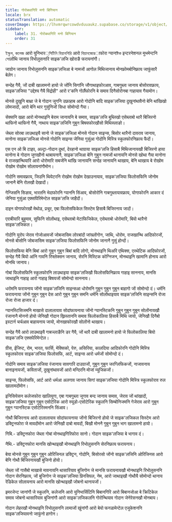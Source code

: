 ```yaml
---
title: गोरोबथागिरि मनो बिगियान
locale: brx
statusTranslation: automatic
coverImage: https://lhvmrqwrcowdvduuaukz.supabase.co/storage/v1/object/public/strapi-uploads/small_cover-educacion-fundamental.webp-2d51a7828a2b1309555be27f7e2a61a0.webp
sidebar:
    label: 31. गोरोबथागिरि मनो बिगियान
    order: 31
---
```

ইস্কুল, কলেজ आरो युनिभार্সিটিনি বিয়ানগিরি आरो বিয়ানজোৱाफोरा ग्यानষ্টিক इन्टरनेशनल मुभमेन्टनि সোलोंथि जानाय रिभोलुसनारि साइक'लजि खोराङै फरायनांगौ।

जाग्रोन जानाय रिभोलुसननि साइक'लजिआ बे नामजों आगोल मिथिजानाय मोनफ्रोमबोनिफ्राय जाफुंसारै बेलेग।

सन्देह गैयै, जों दाबी खालामनो हायो जे जोंनि सिगांनि जौगाथाइफोरआव, गाबगुब्ला जानाय बोसोरावफ्राय, साइक'लजिया "उद्देश्य गैयै विद्रोही" आरो र'कनि गोर्लैफोरनि बे समाव दिनैसोरोनबा गाहायाव गैयामोन।

मोनसे दुखुनि बाथ्रा जे बे गोदान जुगनि उफ्राहाब आरो गोदोनि बादि साइक'लजिया दुखुनांथावैनो बेनि थांखिखो लोमजादों, आरो बेनि थार गुसुंनिजों सिधा सोमोन्दो गैया।

सेक्सनि खहा आरो मोनथाइनि बेराम जानायनि बे समाव, साइक'लजि बुब्लिखो एसेब्लाबो थारै बिजिरनो थाफिनो थाफिनो गैयै, नाथाय साइक'लजिनि गुबुन बिषयफोरखौसो मिथिस्लाङो।

जेब्ला सोरबा लाउथाइयै सानो जे साइक'लजिआ मोनसे गोदान साइन्स, बिसोर थारैनो दावराव जानाय, मानोना साइक'लजिआ मोनसे गोदोनि साइन्स जेनिया गुसुंआ गोदोनि मिस्त्रि स्कुलफोरनिफ्राय फैदों।

एस एन ओ बि टाइप, अल्ट्रा-गोदान दुथां, देरहानो थाग्राया साइक'लजि हिसाबै मिथिजानायखौ बिजिरनो हाया मानोना बे गोदान जुगखौनो थाबायनानै, साइक'लजिआ बेनि गुबुन नामजों थानायनि मोनसे खोथा गैया मानोना बे राजखान्थियारि आरो धोरोमारि सबर्जनि थांखि जानायनि सन्देह जानायनि थाखाय, बेनि थाखाय बे रोखोम रोखोम रोखोम सोलायनांगौमोन।

गोदोनि समावफ्राय, जिउनि थियेटरनि रोखोम रोखोम देखाउनायाव, साइक'लजिया फिलोसफिनि जोनोम जानानै बेनि रोलखौ देखादों।

गेन्जिसनि सिङाव, भारतनि भेदाफोरनि ग्याननि सिंआव, बोसोरोनि गाबगुब्लायावफ्राय, योगाफोरनि आकार दं जेनिया गुसुंआ एक्सपिरिमेन्टेल साइक'लजि जाहैदों।

दाइन योगाफोरखौ मेथोड, प्रचुर, एबा फिलोसफिकेल सिस्टेम हिसाबै बिजिरनाय जादों।

एराबीयारि बुहुमाव, सुफिनि सोलोंथाइ, एसेब्लाबो मेटाफिजिकेल, एसेब्लाबो धोरोमारि, बियो थारैनो साइक'लजिकल।

गोदोनि युरोप जेराव गोजोआवजों जोबजासिम लोरबांदों जांख्लोंगोन, जाथि, धोरोम, राजखान्थि आदिफोरजों, मोनसे बोसोनि जोबजासिम साइक'लजिया फिलोसफिनि जोनोम जानानै गुसुं होन्दों।

फिलोसफिया बेनि बिबां आरो गुबुन गुबुन बिबां बादि लोगो, मोनथाइनि थिअरि एथिक्स, एस्थेटिक आदिफोरजों, सन्देह गैयै बियो आंनि गावनि रिफ्लेक्सन जानाय, सेरनि मिस्टिक कोग्निजन, मोनथाइनि खामानि होनाय आरो मोनथि जानाय।

गोबां फिलोसफिनि स्कुलफोरनि लाउथाइया साइक'लजिखौ फिलोसफिनिफ्राय गाहाइ साननाय, मानसि जाथाइनि गाहाइ आरो गाहाइ बिषयजों सोमोन्दो साननाय।

धरोमनि फरायनाय जोंनो साइक'लजिनि साइन्सआ धोरोमनि गुबुन गुबुन गुबुन बाहागो जों सोमोन्दो दं। धर्मनि फरायनाया जोंनो गुबुन गुबुन देस आरो गुबुन गुबुन समनि धर्मनि सोलोंथाइयाव साइक'लजिनि साइन्सनि रोजा रोजा रोजा हाजार दं।

ग्यानस्टिसिजमनि माखासे दालालायाव सोदांफायनाया जोंनो ग्यानस्टिकनि गुबुन गुबुन गुबुन सोलोंनायखौ रंजानानै मोननो होयो जेनिखौ गोदान ख्रिस्ताननि समाव फिलोकालिया हिसाबै मिथि जायो, जेनिखौ दिनैबो इस्टार्न चर्चआव बाहायनाय जायो, मोनखाफोरखौ सोलोंनो थाखाय।

सन्देह गैयै आरो लाउथाइयै गाबज्लाङैनि डर गैयै, जों थारै दाबी खालामनो हायो जे फिलोकालिया बियो साइक'लजि एक्सपेरिमेन्टेल।

ग्रीस, ईजिप्ट, रोम, भारत, फार्सि, मेक्सिको, पेरु, असिरिया, कालदिया आदिफोरनि गोदोनि मिस्त्रि स्कुलफोराव साइक'लजिया फिलोसफि, आर्ट, साइन्स आरो धर्मजों सोमोन्दो दं।

गोदोनि समाव साइक'लजिया रंजानाय सावगारि दाउग्राजों, गुबुन गुबुन जरग्लिफिकजों, नाजावनाय बानाइनायजों, कविताजों, दुखुनांथावजों आरो मन्दिरनि मोजां म्युजिकजों।

साइन्स, फिलोसफि, आर्ट आरो धर्मआ अलगाव जानाय सिगां साइक'लजिया गोदोनि मिस्त्रि स्कुलफोराव रुल खालामदोंमोन।

इनिसियेसन कलेजफोरा खालियुगा, एबा गाबगुब्ला जुगाव बन्द जानाय समाव, जेराव जों थांखादों, साइक'लजिया गुबुन गुबुन एसोटेरिक आरो स्यूडो-एसोटेरिक स्कुलनि सिम्बोनिजमनि गेजेराव आरो गुबुन गुबुन ग्यानस्टिक एसोटेरिस्मननि सिंआव।

गोथौ बिजिरनाय आरो दालालायाव सोदांफायनाया जोंनो बिजिरनो होयो जे साइक'लजिकल सिस्टेम आरो डक्ट्रिनफोरा जे मावदोंमोन आरो जेनिखौ दाबो मावदों, बिखौ मोननै गुबुन गुबुन भाग खालामनो हायो।

 गिबि.- डक्ट्रिनफोरा जेब्ला गोबां मोनथाइगिरिफोरा सानो। गोदान साइक'लजिया बे भागाव दं।

नैथि.- डक्ट्रिनफोरा मानसि खोन्थाइखौ मोनथाइनि रिभोलुसननि सेरनिफ्राय फरायनाय।

बेया मोनसे गुबुन गुबुन गुबुन ओरिजिनल डक्ट्रिन, गोदोनि, बिसोरसो जोंनो साइक'लजिनि ओरिजिनस आरो बेनि गोथौ बिजिरनायखौ बुजिनो होयो।

जेब्ला जों गासैबो माखासे मावनायनि थासारियाव बुजिगोन जे मानसि फरायनायखौ मोनथाइनि रिभोलुसननि गोदान सेरनिफ्राय, जों बुजिगोन जे साइक'लजिया प्रिनसिपल, नेम, आरो जाथाइखौ गोथौयै सोमोन्दो थानाय रेडिकेल सोलायनाय आरो मानसि खोन्थाइखौ जोबनो थानायजों।

इमरजेन्ट जानांगौ जे स्कुलनि, कलेजनि आरो युनिभार्सिटिनि बिबानगिरि आरो बिबानजोआ बे क्रिटिकेल समाव जोबनो थासारियाव बुजिनांगौ आरो साइक'लजिकलनि गोरोन्थियाव गोदान जेनेरेसनखौ मोनबाय।

गोदान लेहरखौ मोनथाइनि रिभोलुसननि लामाजों खुंनांगौ आरो बेयो फनडामेन्टेल एजुकेशननि साइक'लजियावनो जाफुंनो हागोन।

